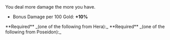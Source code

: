
<Box>
You deal more damage the more <IconGold /> you have.

- Bonus Damage per 100 Gold: **+10%**

</Box>

<Callout>
  **Required** _(one of the following from Hera):_
  <BoonGrid
    boons={[
      DbBoons.Hera.swornStrike,
      DbBoons.Hera.swornFlourish,
      DbBoons.Hera.engagementRing,
      DbBoons.Hera.nexusSprint,
      DbBoons.Hera.bornGain,
    ]}
  />
</Callout>

<Callout>
  **Required** _(one of the following from Poseidon):_
  <BoonGrid
    boons={[
      DbBoons.Poseidon.oceansBounty,
      DbBoons.Poseidon.doubleUp,
    ]}
  />
</Callout>
